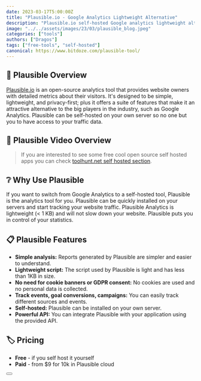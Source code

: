 ```yaml
---
date: 2023-03-17T5:00:00Z
title: "Plausible.io - Google Analytics Lightweight Alternative"
description: "Plausible.io self-hosted Google analytics lightweight alternative"
image: "../../assets/images/23/03/plausible_blog.jpeg"
categories: ["tools"]
authors: ["Dragos"]
tags: ["free-tools", "self-hosted"]
canonical: https://www.bitdoze.com/plausible-tool/
---
```



## 🔭 Plausible Overview

[Plausible.io](https://plausible.io/) is an open-source analytics tool that provides website owners with detailed metrics about their visitors. It's designed to be simple, lightweight, and privacy-first; plus it offers a suite of features that make it an attractive alternative to the big players in the industry, such as Google Analytics. Plausible can be self-hosted on your own server so no one but you to have access to your traffic data.

## 🎥 Plausible Video Overview

<YouTubeEmbed
  url="https://www.youtube.com/embed/NoBp7bqAHUI"
  label="Plausible Analytics"
/>


> If you are interested to see some free cool open source self hosted apps you can check [toolhunt.net self hosted section](https://toolhunt.net/sh/).


## ❔ Why Use Plausible

If you want to switch from Google Analytics to a self-hosted tool, Plausible is the analytics tool for you. Plausible can be quickly installed on your servers and start tracking your website traffic. Plausible Analytics is lightweight (< 1 KB) and will not slow down your website. Plausible puts you in control of your statistics.

## 📋 Plausible Features

- **Simple analysis:** Reports generated by Plausible are simpler and easier to understand.
- **Lightweight script:** The script used by Plausible is light and has less than 1KB in size.
- **No need for cookie banners or GDPR consent:** No cookies are used and no personal data is collected.
- **Track events, goal conversions, campaigns:** You can easily track different sources and events.
- **Self-hosted:** Plausible can be installed on your own server.
- **Powerful API:** You can integrate Plausible with your application using the provided API.

## 🏷️ Pricing

- **Free** - if you self host it yourself
- **Paid** - from $9 for 10k in Plausible cloud

<Button link="https://plausible.io/" text="Check Plausible" />
